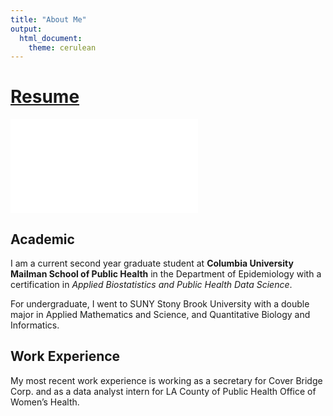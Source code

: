 ```yaml
---
title: "About Me"
output:
  html_document:
    theme: cerulean
---
```


# [Resume](./Rita Wang - Resume.pdf)

![](./Rita Wang - Resume.pdf)

## Academic

I am a current second year graduate student at **Columbia University Mailman School of Public Health** in the Department of Epidemiology with a certification in _Applied Biostatistics and Public Health Data Science_.

For undergraduate, I went to SUNY Stony Brook University with a double major in Applied Mathematics and Science, and Quantitative Biology and Informatics.


## Work Experience

My most recent work experience is working as a secretary for Cover Bridge Corp. and as a data analyst intern for LA County of Public Health Office of Women’s Health.